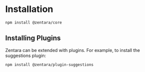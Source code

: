 # Installation

```bash npm2yarn
npm install @zentara/core
```

## Installing Plugins

Zentara can be extended with plugins. For example, to install the suggestions plugin:

```bash npm2yarn
npm install @zentara/plugin-suggestions
```
